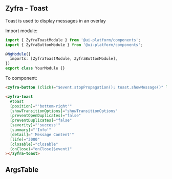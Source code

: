 
## Zyfra - Toast

<Subtitle>Toast is used to display messages in an overlay</Subtitle>

Import module:

```typescript
import { ZyfraToastModule } from '@ui-platform/components';
import { ZyfraButtonModule } from '@ui-platform/components';

@NgModule({
  imports: [ZyfraToastModule, ZyfraButtonModule],
})
export class YourModule {}
```

To component:

```html
<zyfra-button (click)="$event.stopPropagation(); toast.showMessage()" label="for toast"></zyfra-button>

<zyfra-toast
  #toast
  [position]="'bottom-right'"
  [showTransitionOptions]="showTransitionOptions"
  [preventOpenDuplicates]="false"
  [preventDuplicates]="false"
  [severity]="'success'"
  [summary]="'Info'"
  [detail]="'Message Content'"
  [life]="3000"
  [closable]="closable"
  (onClose)="onClose($event)"
></zyfra-toast>
```

## ArgsTable

<ArgsTable of={ZyfraToastComponent} />
